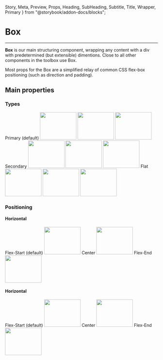   Story,
  Meta,
  Preview,
  Props,
  Heading,
  SubHeading,
  Subtitle,
  Title,
  Wrapper,
  Primary
} from "@storybook/addon-docs/blocks";

<Meta title="toolbox-ui/Layout/Box" component={Box} />

# Box

<hr />

**Box** is our main structuring component, wrapping any content with a div with predetermined (but extensible) dimentions. Close to all other components in the toolbox use Box.

Most props for the Box are a simplified relay of common CSS flex-box positioning (such as direction and padding).

<Story name="Full Example">
  <ComplexExample />
</Story>


## Main properties

### Types

<Preview>
  <Story name="Types">
    <Box justify="center">
      <HilighterBox horizontal align="center" justify="space-between" >
        <Text isTitle>
          Primary <Text>(default)</Text>
        </Text>
        <Box horizontal type="primary" >
          <img src="https://i.imgur.com/PAotv9Sg.jpg" width="120" height="90" />
          <img src="https://i.imgur.com/PAotv9Sg.jpg" width="120" height="90" />
          <img src="https://i.imgur.com/PAotv9Sg.jpg" width="120" height="90" />
        </Box>
      </HilighterBox>
      <HilighterBox horizontal align="center" justify="space-between">
        <Text isTitle>Secondary</Text>
        <Box horizontal type="secondary">
          <img src="https://i.imgur.com/PAotv9Sg.jpg" width="120" height="90" />
          <img src="https://i.imgur.com/PAotv9Sg.jpg" width="120" height="90" />
          <img src="https://i.imgur.com/PAotv9Sg.jpg" width="120" height="90" />
        </Box>
      </HilighterBox>
      <HilighterBox horizontal align="center" justify="space-between">
        <Text isTitle>Flat</Text>
        <Box horizontal type="flat">
          <img src="https://i.imgur.com/PAotv9Sg.jpg" width="120" height="90" />
          <img src="https://i.imgur.com/PAotv9Sg.jpg" width="120" height="90" />
          <img src="https://i.imgur.com/PAotv9Sg.jpg" width="120" height="90" />
        </Box>
      </HilighterBox>
    </Box>
  </Story>
</Preview>

### Positioning
#### Horizontal
<Preview>
  <Story name="Horizontal Positioning">
    <Box style={{ width: "100%", padding: "0 35px" }}>
      <Box type="flat">
          <Text isTitle size="small">Flex-Start</Text>
          <Text>(default)</Text>
        <HilighterBox align="flex-start">
          <img src="https://i.imgur.com/PAotv9Sg.jpg" width="120" height="90" />
        </HilighterBox>
      </Box>
      <Box type="flat">
        <Text isTitle size="small">Center</Text>
        <HilighterBox align="center">
          <img src="https://i.imgur.com/PAotv9Sg.jpg" width="120" height="90" />
        </HilighterBox>
      </Box>
      <Box type="flat">
        <Text isTitle size="small">Flex-End</Text>
        <HilighterBox align="flex-end">
          <img src="https://i.imgur.com/PAotv9Sg.jpg" width="120" height="90" />
        </HilighterBox>
      </Box>
    </Box>
  </Story>
</Preview>

#### Horizontal
<Preview>
  <Story name="Vertical Positioning">
    <Box horizontal style={{ height: '500px', padding: "0 35px" }}>
      <Box type="flat" align="center">
        <Box horizontal type="secondary">
          <Text isTitle size="small">Flex-Start </Text>
          <Text>(default)</Text>
        </Box>
        <HilighterBox style={{ height: '600px'}}direction="row" justify="flex-start">
          <img src="https://i.imgur.com/PAotv9Sg.jpg" width="120" height="90" />
        </HilighterBox>
      </Box>
      <Box type="flat" align="center">
        <Text isTitle size="small">Center</Text>
        <HilighterBox style={{ height: '600px'}}direction="row" justify="center">
          <img src="https://i.imgur.com/PAotv9Sg.jpg" width="120" height="90" />
        </HilighterBox>
      </Box>
      <Box type="flat" align="center">
        <Text isTitle size="small">Flex-End</Text>
        <HilighterBox style={{ height: '600px'}}direction="row" justify="flex-end">
          <img src="https://i.imgur.com/PAotv9Sg.jpg" width="120" height="90" />
        </HilighterBox>
      </Box>
    </Box>
  </Story>
</Preview>

<Props of={Box} />
